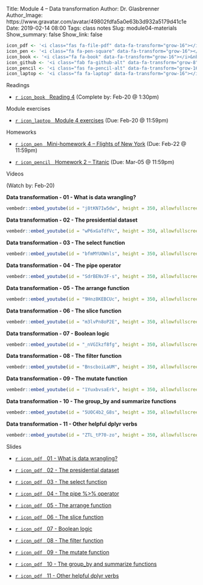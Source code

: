 Title: Module 4 – Data transformation
Author: Dr. Glasbrenner
Author_Image: https://www.gravatar.com/avatar/49802fdfa5a0e63b3d932a5179d41c1e
Date: 2019-02-14 08:00
Tags: class notes
Slug: module04-materials
Show_summary: false
Show_link: false

```r
icon_pdf <- '<i class="fas fa-file-pdf" data-fa-transform="grow-16"></i>&nbsp;'
icon_pen <- '<i class="fa fa-pen-square" data-fa-transform="grow-16"></i>&nbsp;'
icon_book <- '<i class="fa fa-book" data-fa-transform="grow-16"></i>&nbsp;'
icon_github <- '<i class="fab fa-github-alt" data-fa-transform="grow-8"></i>&nbsp;'
icon_pencil <- '<i class="fas fa-pencil-alt" data-fa-transform="grow-16"></i>&nbsp;'
icon_laptop <- '<i class="fa fa-laptop" data-fa-transform="grow-16"></i>&nbsp;'
```

[Readings]{.h2}

::: {.no-bullets}
*   [`r icon_book` &nbsp; [Reading 4]{.card-downloads-format}][reading04] (Complete by: Feb-20 @ 1:30pm)
:::

<div style="margin-bottom: 1em"></div>

[Module exercises]{.h2}

::: {.no-bullets}
*   [`r icon_laptop` &nbsp; [Module 4 exercises]{.card-downloads-format}][module04-exercises] (Due: Feb-20 @ 11:59pm)
:::

<div style="margin-bottom: 1em"></div>

[Homeworks]{.h2}

::: {.no-bullets}
*   [`r icon_pen` &nbsp; [Mini-homework 4 -- Flights of New York]{.card-downloads-format}][mini-homework04] (Due: Feb-22 @ 11:59pm)

*   [`r icon_pencil` &nbsp; [Homework 2 -- Titanic]{.card-downloads-format}][homework02] (Due: Mar-05 @ 11:59pm)
:::

<div style="margin-bottom: 1em"></div>

[Videos]{.h2}

(Watch by: Feb-20)

**Data transformation - 01 - What is data wrangling?**

```r
vembedr::embed_youtube(id = "j8tKN7Iw5dw", height = 350, allowfullscreen = TRUE, frameborder = 0)
```

**Data transformation - 02 - The presidential dataset**

```r
vembedr::embed_youtube(id = "wP6xGaTdfVc", height = 350, allowfullscreen = TRUE, frameborder = 0)
```

**Data transformation - 03 - The select function**

```r
vembedr::embed_youtube(id = "bfmMYUOWnls", height = 350, allowfullscreen = TRUE, frameborder = 0)
```

**Data transformation - 04 - The pipe operator**

```r
vembedr::embed_youtube(id = "SdrBENv3F-s", height = 350, allowfullscreen = TRUE, frameborder = 0)
```

**Data transformation - 05 - The arrange function**

```r
vembedr::embed_youtube(id = "9Hnz8KEBCUc", height = 350, allowfullscreen = TRUE, frameborder = 0)
```

**Data transformation - 06 - The slice function**

```r
vembedr::embed_youtube(id = "m3lvPn8oP2E", height = 350, allowfullscreen = TRUE, frameborder = 0)
```

**Data transformation - 07 - Boolean logic**

```r
vembedr::embed_youtube(id = "_nVGIkzf8fg", height = 350, allowfullscreen = TRUE, frameborder = 0)
```

**Data transformation - 08 - The filter function**

```r
vembedr::embed_youtube(id = "BnscboiLaUM", height = 350, allowfullscreen = TRUE, frameborder = 0)
```

**Data transformation - 09 - The mutate function**

```r
vembedr::embed_youtube(id = "1YuxbvsaErk", height = 350, allowfullscreen = TRUE, frameborder = 0)
```

**Data transformation - 10 - The group\_by and summarize functions**

```r
vembedr::embed_youtube(id = "5UOC4b2_G8s", height = 350, allowfullscreen = TRUE, frameborder = 0)
```

**Data transformation - 11 - Other helpful dplyr verbs**

```r
vembedr::embed_youtube(id = "ZTL_tP70-zo", height = 350, allowfullscreen = TRUE, frameborder = 0)
```

[Slides]{.h2}

::: {.no-bullets}
*   [`r icon_pdf` &nbsp; [01 - What is data wrangling?]{.card-downloads-format}][slides-01]

*   [`r icon_pdf` &nbsp; [02 - The [presidential]{.monospace} dataset]{.card-downloads-format}][slides-02]

*   [`r icon_pdf` &nbsp; [03 - The [select]{.monospace} function]{.card-downloads-format}][slides-03]

*   [`r icon_pdf` &nbsp; [04 - The pipe [%>%]{.monospace} operator]{.card-downloads-format}][slides-04]

*   [`r icon_pdf` &nbsp; [05 - The [arrange]{.monospace} function]{.card-downloads-format}][slides-05]

*   [`r icon_pdf` &nbsp; [06 - The [slice]{.monospace} function]{.card-downloads-format}][slides-06]

*   [`r icon_pdf` &nbsp; [07 - Boolean logic]{.card-downloads-format}][slides-07]

*   [`r icon_pdf` &nbsp; [08 - The [filter]{.monospace} function]{.card-downloads-format}][slides-08]

*   [`r icon_pdf` &nbsp; [09 - The [mutate]{.monospace} function]{.card-downloads-format}][slides-09]

*   [`r icon_pdf` &nbsp; [10 - The [group\_by]{.monospace} and [summarize]{.monospace} functions]{.card-downloads-format}][slides-10]

*   [`r icon_pdf` &nbsp; [11 - Other helpful dplyr verbs]{.card-downloads-format}][slides-11]
:::

[slides-01]:       /doc/data_transformation_01_what_is_data_wrangling.pdf
[slides-02]:       /doc/data_transformation_02_the_presidential_dataset.pdf
[slides-03]:       /doc/data_transformation_03_the_select_function.pdf
[slides-04]:       /doc/data_transformation_04_the_pipe_operator.pdf
[slides-05]:       /doc/data_transformation_05_the_arrange_function.pdf
[slides-06]:       /doc/data_transformation_06_the_slice_function.pdf
[slides-07]:       /doc/data_transformation_07_boolean_logic.pdf
[slides-08]:       /doc/data_transformation_08_the_filter_function.pdf
[slides-09]:       /doc/data_transformation_09_the_mutate_function.pdf
[slides-10]:       /doc/data_transformation_10_the_group_by_and_summarize_functions.pdf
[slides-11]:       /doc/data_transformation_11_other_helpful_dplyr_verbs.pdf
[reading04]:       /assignments/reading04/
[homework02]:      /assignments/homework-2/
[mini-homework04]: /assignments/minihw04-flights-of-new-york/
[module04-exercises]: /assignments/module04-exercises/
